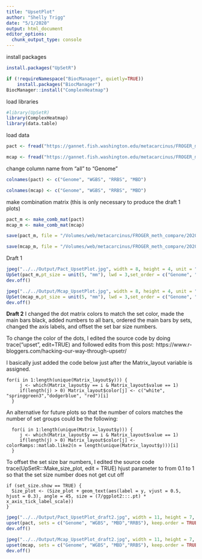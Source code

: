 ```yaml
---
title: "UpsetPlot"
author: "Shelly Trigg"
date: "5/1/2020"
output: html_document
editor_options: 
  chunk_output_type: console
---
```


install packages
```r
install.packages("UpSetR")

if (!requireNamespace("BiocManager", quietly=TRUE))
    install.packages("BiocManager")
BiocManager::install("ComplexHeatmap")

```

load libraries
```r
#library(UpSetR)
library(ComplexHeatmap)
library(data.table)
```

load data
```r
pact <- fread("https://gannet.fish.washington.edu/metacarcinus/FROGER_meth_compare/20200501/data/Pact_method_union_5x_matrix.tsv", stringsAsFactors = FALSE, header = TRUE)

mcap <- fread("https://gannet.fish.washington.edu/metacarcinus/FROGER_meth_compare/20200504/data/Mcap/Mcap_method_union_5x_matrix.tsv", stringsAsFactors = FALSE, header = TRUE)

```

change column name from "all" to "Genome"
```r
colnames(pact) <- c("Genome", "WGBS", "RRBS", "MBD")

colnames(mcap) <- c("Genome", "WGBS", "RRBS", "MBD")


```

make combination matrix (this is only necessary to produce the draft 1 plots)
```r
pact_m <- make_comb_mat(pact)
mcap_m <- make_comb_mat(mcap)

save(pact_m, file = "/Volumes/web/metacarcinus/FROGER_meth_compare/20200504/data/Pact/pact_m.RData")

save(mcap_m, file = "/Volumes/web/metacarcinus/FROGER_meth_compare/20200504/data/Mcap/mcap_m.RData")
```

Draft 1
```r
jpeg("../../Output/Pact_UpsetPlot.jpg", width = 8, height = 4, unit = "in", res = 300)
UpSet(pact_m,pt_size = unit(5, "mm"), lwd = 3,set_order = c("Genome", "WGBS", "RRBS", "MBD"), row_names_side = "right",comb_col = c("gold","red", "blue", "black")[comb_degree(pact_m)])
dev.off()

jpeg("../../Output/Mcap_UpsetPlot.jpg", width = 8, height = 4, unit = "in", res = 300)
UpSet(mcap_m,pt_size = unit(5, "mm"), lwd = 3,set_order = c("Genome", "WGBS", "RRBS", "MBD"),comb_col = c("gold","red", "blue", "black")[comb_degree(mcap_m)])
dev.off()
```

**Draft 2**
I changed the dot matrix colors to match the set color, made the main bars black, added numbers to all bars, ordered the main bars by sets, changed the axis labels, and offset the set bar size numbers.

To change the color of the dots, I edited the source code by doing trace("upset", edit=TRUE)
and followed edits from this post: https://www.r-bloggers.com/hacking-our-way-through-upsetr/

I basically just added the code below just after the Matrix_layout variable is assigned.
```
for(i in 1:length(unique(Matrix_layout$y))) {
     j <- which(Matrix_layout$y == i & Matrix_layout$value == 1)
     if(length(j) > 0) Matrix_layout$color[j] <- c("white", "springgreen3","dodgerblue", "red")[i]
  } 
```
An alternative for future plots so that the number of colors matches the number of set groups could be the following:
```
  for(i in 1:length(unique(Matrix_layout$y))) {
     j <- which(Matrix_layout$y == i & Matrix_layout$value == 1)
     if(length(j) > 0) Matrix_layout$color[j] <- colorRamps::matlab.like2(n = length(unique(Matrix_layout$y)))[i]
  }
```
To offset the set size bar numbers, I edited the source code trace(UpSetR:::Make_size_plot, edit = TRUE) hjust parameter to from 0.1 to 1 so that the set size number does not get cut off
```
if (set_size.show == TRUE) {
  Size_plot <- (Size_plot + geom_text(aes(label = y, vjust = 0.5, hjust = 0.3), angle = 45, size = (7/ggplot2:::.pt) * x_axis_tick_label_scale))
}
```
```r
jpeg("../../Output/Pact_UpsetPlot_draft2.jpg", width = 11, height = 7, unit = "in", res = 300)
upset(pact, sets = c("Genome", "WGBS", "MBD","RRBS"), keep.order = TRUE,group.by = "sets",main.bar.color = "black", sets.bar.color = c("orange", "springgreen3","dodgerblue", "red"), shade.alpha = 0.01,point.size = 4, line.size = 0.001, show.numbers = "yes",matrix.dot.alpha = 0.01, set_size.angles = 20, set_size.show = TRUE, mainbar.y.label = "Number of unique CpGs between sets", sets.x.label = "Set Size (number of CpGs)")
dev.off()

jpeg("../../Output/Mcap_UpsetPlot_draft2.jpg", width = 11, height = 7, unit = "in", res = 300)
upset(mcap, sets = c("Genome", "WGBS", "MBD","RRBS"), keep.order = TRUE, group.by = "sets",main.bar.color = "black", sets.bar.color = c("orange", "springgreen3","dodgerblue", "red"), shade.alpha = 0.01,point.size = 4, line.size = 0.001, show.numbers = "yes",matrix.dot.alpha = 0.01, set_size.angles = 20, set_size.show = TRUE, mainbar.y.label = "Number of unique CpGs between sets", sets.x.label = "Set Size (number of CpGs)")
dev.off()

```